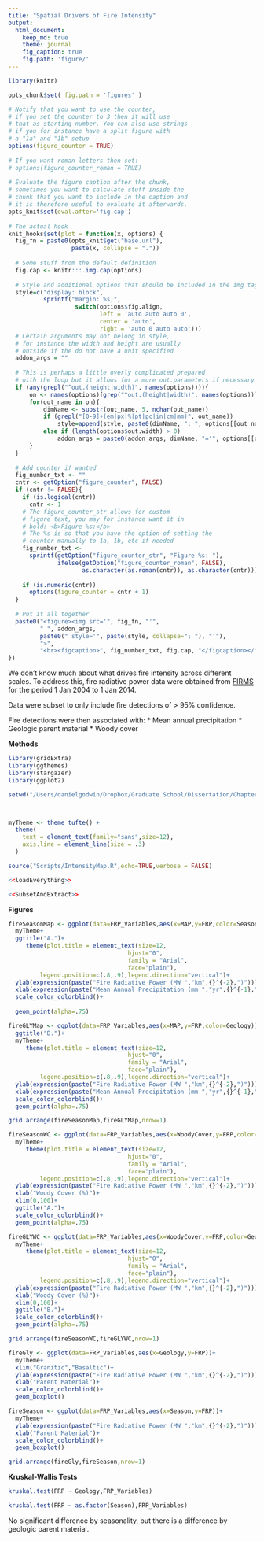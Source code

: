 ```yaml
---
title: "Spatial Drivers of Fire Intensity"
output:
  html_document:
    keep_md: true
    theme: journal
    fig_caption: true
    fig.path: 'figure/'
---
```


```r
library(knitr)

opts_chunk$set( fig.path = 'figures' )

# Notify that you want to use the counter,
# if you set the counter to 3 then it will use 
# that as starting number. You can also use strings
# if you for instance have a split figure with 
# a "1a" and "1b" setup
options(figure_counter = TRUE)
 
# If you want roman letters then set: 
# options(figure_counter_roman = TRUE)
 
# Evaluate the figure caption after the chunk, 
# sometimes you want to calculate stuff inside the
# chunk that you want to include in the caption and
# it is therefore useful to evaluate it afterwards.
opts_knit$set(eval.after='fig.cap')
 
# The actual hook
knit_hooks$set(plot = function(x, options) {
  fig_fn = paste0(opts_knit$get("base.url"), 
                  paste(x, collapse = "."))
 
  # Some stuff from the default definition
  fig.cap <- knitr:::.img.cap(options)
 
  # Style and additional options that should be included in the img tag
  style=c("display: block",
          sprintf("margin: %s;",
                   switch(options$fig.align, 
                          left = 'auto auto auto 0', 
                          center = 'auto',
                          right = 'auto 0 auto auto')))
  # Certain arguments may not belong in style, 
  # for instance the width and height are usually
  # outside if the do not have a unit specified
  addon_args = ""
 
  # This is perhaps a little overly complicated prepared 
  # with the loop but it allows for a more out.parameters if necessary
  if (any(grepl("^out.(height|width)", names(options)))){
      on <- names(options)[grep("^out.(height|width)", names(options))]
      for(out_name in on){
          dimName <- substr(out_name, 5, nchar(out_name))
          if (grepl("[0-9]+(em|px|%|pt|pc|in|cm|mm)", out_name))
              style=append(style, paste0(dimName, ": ", options[[out_name]]))
          else if (length(options$out.width) > 0)
              addon_args = paste0(addon_args, dimName, "='", options[[out_name]], "'")
      }
  }
 
  # Add counter if wanted
  fig_number_txt <- ""
  cntr <- getOption("figure_counter", FALSE)
  if (cntr != FALSE){
    if (is.logical(cntr))
      cntr <- 1
    # The figure_counter_str allows for custom 
    # figure text, you may for instance want it in
    # bold: <b>Figure %s:</b>
    # The %s is so that you have the option of setting the
    # counter manually to 1a, 1b, etc if needed
    fig_number_txt <- 
      sprintf(getOption("figure_counter_str", "Figure %s: "), 
              ifelse(getOption("figure_counter_roman", FALSE), 
                     as.character(as.roman(cntr)), as.character(cntr)))
 
    if (is.numeric(cntr))
      options(figure_counter = cntr + 1)
  }
 
  # Put it all together
  paste0("<figure><img src='", fig_fn, "'", 
         " ", addon_args,
         paste0(" style='", paste(style, collapse="; "), "'"),
         ">",
         "<br><figcaption>", fig_number_txt, fig.cap, "</figcaption></figure>")
})

```


We don't know much about what drives fire intensity across different scales. To address this, fire radiative power data were obtained from [FIRMS](https://earthdata.nasa.gov/data/near-real-time-data/firms) for the period 1 Jan 2004 to 1 Jan 2014.

Data were subset to only include fire detections of > 95% confidence.

Fire detections were then associated with:
* Mean annual precipitation
* Geologic parent material
* Woody cover

**Methods**
```r

library(gridExtra)
library(ggthemes)
library(stargazer)
library(ggplot2)

setwd("/Users/danielgodwin/Dropbox/Graduate School/Dissertation/Chapter 2 - Ignition Variation/SpatialDriversofTopKill")



myTheme <- theme_tufte() +
  theme(
    text = element_text(family="sans",size=12),
    axis.line = element_line(size = .3)
  )
```

```r
source("Scripts/IntensityMap.R",echo=TRUE,verbose = FALSE)
```

```r
<<loadEverything>>
```

```r
<<SubsetAndExtract>>
```
**Figures**

```r
fireSeasonMap <- ggplot(data=FRP_Variables,aes(x=MAP,y=FRP,color=Season))+
  myTheme+
  ggtitle("A.")+
     theme(plot.title = element_text(size=12,
                                  hjust="0",
                                  family = "Arial",
                                  face="plain"),
         legend.position=c(.8,.9),legend.direction="vertical")+
  ylab(expression(paste("Fire Radiative Power (MW ","km",{}^{-2},")")))+
  xlab(expression(paste("Mean Annual Precipitation (mm ","yr",{}^{-1},")")))+
  scale_color_colorblind()+
  
  geom_point(alpha=.75)

fireGLYMap <- ggplot(data=FRP_Variables,aes(x=MAP,y=FRP,color=Geology))+
  ggtitle("B.")+
  myTheme+
     theme(plot.title = element_text(size=12,
                                  hjust="0",
                                  family = "Arial",
                                  face="plain"),
         legend.position=c(.8,.9),legend.direction="vertical")+
  ylab(expression(paste("Fire Radiative Power (MW ","km",{}^{-2},")")))+
  xlab(expression(paste("Mean Annual Precipitation (mm ","yr",{}^{-1},")")))+
  scale_color_colorblind()+
  geom_point(alpha=.75)

grid.arrange(fireSeasonMap,fireGLYMap,nrow=1)
```

```r
fireSeasonWC <- ggplot(data=FRP_Variables,aes(x=WoodyCover,y=FRP,color=Season))+
  myTheme+
     theme(plot.title = element_text(size=12,
                                  hjust="0",
                                  family = "Arial",
                                  face="plain"),
         legend.position=c(.8,.9),legend.direction="vertical")+
  ylab(expression(paste("Fire Radiative Power (MW ","km",{}^{-2},")")))+
  xlab("Woody Cover (%)")+
  xlim(0,100)+
  ggtitle("A.")+
  scale_color_colorblind()+
  geom_point(alpha=.75)

fireGLYWC <- ggplot(data=FRP_Variables,aes(x=WoodyCover,y=FRP,color=Geology))+
  myTheme+
     theme(plot.title = element_text(size=12,
                                  hjust="0",
                                  family = "Arial",
                                  face="plain"),
         legend.position=c(.8,.9),legend.direction="vertical")+
  ylab(expression(paste("Fire Radiative Power (MW ","km",{}^{-2},")")))+
  xlab("Woody Cover (%)")+
  xlim(0,100)+
  ggtitle("B.")+
  scale_color_colorblind()+
  geom_point(alpha=.75)

grid.arrange(fireSeasonWC,fireGLYWC,nrow=1)
```

```r
fireGly <- ggplot(data=FRP_Variables,aes(x=Geology,y=FRP))+
  myTheme+
  xlim("Granitic","Basaltic")+
  ylab(expression(paste("Fire Radiative Power (MW ","km",{}^{-2},")")))+
  xlab("Parent Material")+
  scale_color_colorblind()+
  geom_boxplot()

fireSeason <- ggplot(data=FRP_Variables,aes(x=Season,y=FRP))+
  myTheme+
  ylab(expression(paste("Fire Radiative Power (MW ","km",{}^{-2},")")))+
  xlab("Parent Material")+
  scale_color_colorblind()+
  geom_boxplot()

grid.arrange(fireGly,fireSeason,nrow=1)
```
**Kruskal-Wallis Tests**
```r
kruskal.test(FRP ~ Geology,FRP_Variables)

kruskal.test(FRP ~ as.factor(Season),FRP_Variables)
```

No significant difference by seasonality, but there is a difference by geologic parent material.